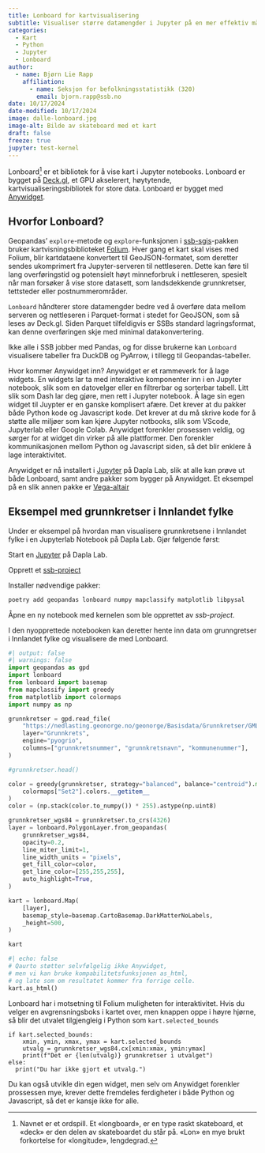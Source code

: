 ```yaml
---
title: Lonboard for kartvisualisering
subtitle: Visualiser større datamengder i Jupyter på en mer effektiv måte
categories:
  - Kart
  - Python
  - Jupyter
  - Lonboard
author:
  - name: Bjørn Lie Rapp
    affiliation:
      - name: Seksjon for befolkningsstatistikk (320)
        email: bjorn.rapp@ssb.no
date: 10/17/2024
date-modified: 10/17/2024
image: dalle-lonboard.jpg
image-alt: Bilde av skateboard med et kart
draft: false
freeze: true
jupyter: test-kernel
---
```


Lonboard^[Navnet er et ordspill. Et «longboard», er en type raskt skateboard, et «deck» er den delen av skateboardet du står på. «Lon» en mye brukt forkortelse for «longitude», lengdegrad.] er et bibliotek for å vise kart i Jupyter notebooks. Lonboard er bygget på [Deck.gl](https://deck.gl), et GPU akselerert, høytytende, kartvisualiseringsbibliotek for store data. Lonboard er bygget med [Anywidget](https://anywidget.dev).

## Hvorfor Lonboard?

Geopandas' `explore`-metode og `explore`-funksjonen i [ssb-sgis](https://manual.dapla.ssb.no/statistikkere/kartdata.html)-pakken bruker kartvisningsbiblioteket [Folium](https://python-visualization.github.io/folium/latest/). Hver gang et kart skal vises med Folium, blir kartdataene konvertert til GeoJSON-formatet, som deretter sendes ukomprimert fra Jupyter-serveren til nettleseren. Dette kan føre til lang overføringstid og potensielt høyt minneforbruk i nettleseren, spesielt når man forsøker å vise store datasett, som landsdekkende grunnkretser, tettsteder eller postnummerområder.

`Lonboard` håndterer store datamengder bedre ved å overføre data mellom serveren og nettleseren i Parquet-format i stedet for GeoJSON, som så leses av Deck.gl. Siden Parquet tilfeldigvis er SSBs standard lagringsformat, kan denne overføringen skje med minimal datakonvertering.

Ikke alle i SSB jobber med Pandas, og for disse brukerne kan `Lonboard` visualisere tabeller fra DuckDB og PyArrow, i tillegg til Geopandas-tabeller.


Hvor kommer Anywidget inn? Anywidget er et rammeverk for å lage widgets. 
En widgets lar ta med interaktive komponenter inn i en Jupyter notebook, slik som en datovelger eller en filtrerbar og sorterbar tabell. 
Litt slik som Dash lar deg gjøre, men rett i Jupyter notebook.
Å lage sin egen widget til Juypter er en ganske komplisert afære. 
Det krever at du pakker både Python kode og Javascript kode.
Det krever at du må skrive kode for å støtte alle miljøer som kan kjøre Jupyter notbooks, slik som VScode, Jupyterlab eller Google Colab. 
Anywidget forenkler prosessen veldig, og sørger for at widget din virker på alle plattformer.
Den forenkler kommunikasjonen mellom Python og Javascript siden, så det blir enklere å lage interaktivitet.
 
Anywidget er nå installert i [Jupyter](../../../../dapla-manual/statistikkere/jupyter.qmd) på Dapla Lab, slik at alle kan prøve ut både Lonboard, samt andre pakker som bygger på Anywidget.
Et eksempel på en slik annen pakke er [Vega-altair](https://altair-viz.github.io)

## Eksempel med grunnkretser i Innlandet fylke

Under er eksempel på hvordan man visualisere grunnkretsene i Innlandet fylke i en Jupyterlab Notebook på Dapla Lab. Gjør følgende først:

Start en [Jupyter](../../../../dapla-manual/statistikkere/jupyter.qmd) på Dapla Lab.

Opprett et [ssb-project](../../../../dapla-manual/statistikkere/jobbe-med-kode.qmd#ssb-project)

Installer nødvendige pakker:

```.bash
poetry add geopandas lonboard numpy mapclassify matplotlib libpysal
```

Åpne en ny notebook med kernelen som ble opprettet av *ssb-project*.

I den nyopprettede notebooken kan deretter hente inn data om grunngretser i Innlandet fylke og visualisere de med Lonboard.

```python
#| output: false
#| warnings: false
import geopandas as gpd
import lonboard
from lonboard import basemap
from mapclassify import greedy
from matplotlib import colormaps
import numpy as np

grunnkretser = gpd.read_file(
    "https://nedlasting.geonorge.no/geonorge/Basisdata/Grunnkretser/GML/Basisdata_34_Innlandet_25833_Grunnkretser_GML.zip",
    layer="Grunnkrets",
    engine="pyogrio",
    columns=["grunnkretsnummer", "grunnkretsnavn", "kommunenummer"],
)

#grunnkretser.head()

color = greedy(grunnkretser, strategy="balanced", balance="centroid").map(
    colormaps["Set2"].colors.__getitem__
)
color = (np.stack(color.to_numpy()) * 255).astype(np.uint8)

grunnkretser_wgs84 = grunnkretser.to_crs(4326)
layer = lonboard.PolygonLayer.from_geopandas(
    grunnkretser_wgs84,
    opacity=0.2,
    line_miter_limit=1,
    line_width_units = "pixels",
    get_fill_color=color,
    get_line_color=[255,255,255],
    auto_highlight=True,
)

kart = lonboard.Map(
    [layer],
    basemap_style=basemap.CartoBasemap.DarkMatterNoLabels,
    _height=500,
)

kart
```

``` python
#| echo: false
# Qaurto støtter selvfølgelig ikke Anywidget, 
# men vi kan bruke kompabilitetsfunksjonen as_html, 
# og late som om resultatet kommer fra forrige celle.
kart.as_html()
```

Lonboard har i motsetning til Folium muligheten for interaktivitet. 
Hvis du velger en avgrensningsboks i kartet over, men knappen oppe i høyre hjørne, så blir det utvalet tilgjengleig i Python som `kart.selected_bounds`

```.python
if kart.selected_bounds:
    xmin, ymin, xmax, ymax = kart.selected_bounds
    utvalg = grunnkretser_wgs84.cx[xmin:xmax, ymin:ymax]
    print(f"Det er {len(utvalg)} grunnkretser i utvalget")
else:
  print("Du har ikke gjort et utvalg.")
```

Du kan også utvikle din egen widget, men selv om Anywidget forenkler prossessen mye, krever dette fremdeles ferdigheter i både Python og Javascript, så det er kansje ikke for alle.
